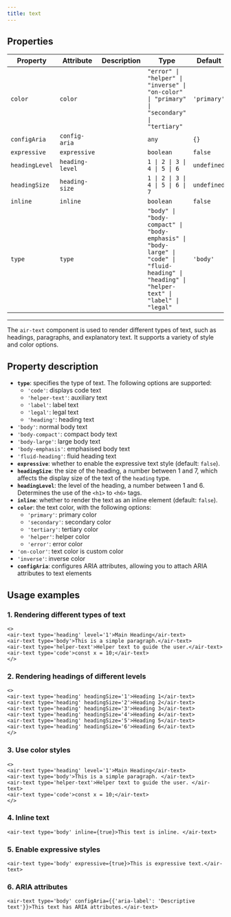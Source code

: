 ```yaml
---
title: text
---
```


<!-- Auto Generated Below -->


## Properties

| Property       | Attribute       | Description | Type                                                                                                                                           | Default     |
| -------------- | --------------- | ----------- | ---------------------------------------------------------------------------------------------------------------------------------------------- | ----------- |
| `color`        | `color`         |             | `"error" \| "helper" \| "inverse" \| "on-color" \| "primary" \| "secondary" \| "tertiary"`                                                     | `'primary'` |
| `configAria`   | `config-aria`   |             | `any`                                                                                                                                          | `{}`        |
| `expressive`   | `expressive`    |             | `boolean`                                                                                                                                      | `false`     |
| `headingLevel` | `heading-level` |             | `1 \| 2 \| 3 \| 4 \| 5 \| 6`                                                                                                                   | `undefined` |
| `headingSize`  | `heading-size`  |             | `1 \| 2 \| 3 \| 4 \| 5 \| 6 \| 7`                                                                                                              | `undefined` |
| `inline`       | `inline`        |             | `boolean`                                                                                                                                      | `false`     |
| `type`         | `type`          |             | `"body" \| "body-compact" \| "body-emphasis" \| "body-large" \| "code" \| "fluid-heading" \| "heading" \| "helper-text" \| "label" \| "legal"` | `'body'`    |


----------------------------------------------


The `air-text` component is used to render different types of text, such as headings, paragraphs, and explanatory text. It supports a variety of style and color options.
## Property description
- **`type`**: specifies the type of text. The following options are supported:
  - `'code'`: displays code text
  - `'helper-text'`: auxiliary text
  - `'label'`: label text
  - `'legal'`: legal text
  - `'heading'`: heading text
- `'body'`: normal body text
- `'body-compact'`: compact body text
- `'body-large'`: large body text
- `'body-emphasis'`: emphasised body text
- `'fluid-heading'`: fluid heading text
- **`expressive`**: whether to enable the expressive text style (default: `false`).
- **`headingSize`**: the size of the heading, a number between 1 and 7, which affects the display size of the text of the `heading` type.
- **`headingLevel`**: the level of the heading, a number between 1 and 6. Determines the use of the `<h1>` to `<h6>` tags.
- **`inline`**: whether to render the text as an inline element (default: `false`).
- **`color`**: the text color, with the following options:
  - `'primary'`: primary color
  - `'secondary'`: secondary color
  - `'tertiary'`: tertiary color
  - `'helper'`: helper color
  - `'error'`: error color
- `'on-color'`: text color is custom color
- `'inverse'`: inverse color
- **`configAria`**: configures ARIA attributes, allowing you to attach ARIA attributes to text elements
## Usage examples
### 1. Rendering different types of text
```jex live
<>
<air-text type='heading' level='1'>Main Heading</air-text>
<air-text type='body'>This is a simple paragraph.</air-text>
<air-text type='helper-text'>Helper text to guide the user.</air-text>
<air-text type='code'>const x = 10;</air-text>
</>
```
### 2. Rendering headings of different levels
```jex live
<>
<air-text type='heading' headingSize='1'>Heading 1</air-text>
<air-text type='heading' headingSize='2'>Heading 2</air-text>
<air-text type='heading' headingSize='3'>Heading 3</air-text>
<air-text type='heading' headingSize='4'>Heading 4</air-text>
<air-text type='heading' headingSize='5'>Heading 5</air-text>
<air-text type='heading' headingSize='6'>Heading 6</air-text>
</>
```
### 3. Use color styles
```jex live
<>
<air-text type='heading' level='1'>Main Heading</air-text>
<air-text type='body'>This is a simple paragraph. </air-text>
<air-text type='helper-text'>Helper text to guide the user. </air-text>
<air-text type='code'>const x = 10;</air-text>
</>
```
### 4. Inline text
```jex live
<air-text type='body' inline={true}>This text is inline. </air-text>
```
### 5. Enable expressive styles
```jex live
<air-text type='body' expressive={true}>This is expressive text.</air-text>
```
### 6. ARIA attributes
```jex live
<air-text type='body' configAria={{'aria-label': 'Descriptive text'}}>This text has ARIA attributes.</air-text>
```
